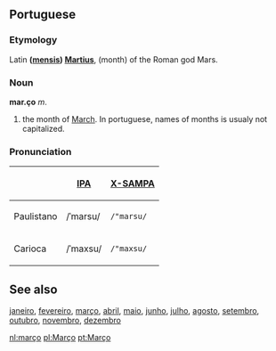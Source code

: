 ==Portuguese==
===Etymology===
Latin '''([[mensis]]) [[Martius]]''', (month) of the Roman god Mars.

===Noun===
'''mar.ço''' ''m''.

#the month of [[March]]. In portuguese, names of months is usualy not capitalized.

===Pronunciation===
{| border=1 cellpadding=5
! !! [[w:IPA|IPA]] !! [[w:X-SAMPA|X-SAMPA]]
|-
! Paulistano
| /ˈmarsu/ || <tt>/"marsu/</tt>
|-
! Carioca
| /ˈmaxsu/ || <tt>/"maxsu/</tt>
|}


==See also==
[[janeiro]], [[fevereiro]], [[março]], [[abril]], [[maio]], [[junho]], [[julho]], [[agosto]], [[setembro]], [[outubro]], [[novembro]], [[dezembro]]


[[nl:março]]
[[pl:Março]]
[[pt:Março]]